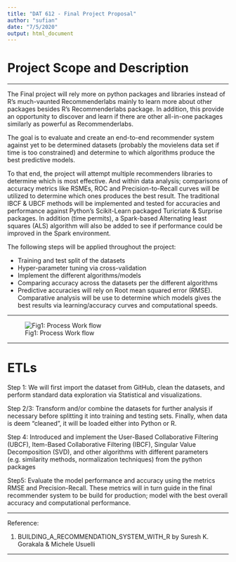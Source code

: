 ---
title: "DAT 612 - Final Project Proposal"
author: "sufian"
date: "7/5/2020"
output: html_document
---

# Project Scope and Description

------------------------------------------------------------------------------------------------------------------

\clearpage

The Final project will rely more on python packages and libraries instead of R's much-vaunted Recommenderlabs mainly to learn more about other packages besides R's Recommenderlabs package. In addition, this provide an opportunity to discover and learn if there are other all-in-one packages similarly as powerful as Recommenderlabs. 

The goal is to evaluate and create an end-to-end recommender system against yet to be determined datasets (probably the movielens data set if time is too constrained) and determine to which algorithms produce the best predictive models.

To that end, the project will attempt multiple recommenders libraries to determine which is most effective. And within data analysis; comparisons of accuracy metrics like RSMEs, ROC and Precision-to-Recall curves will be utilized to determine which ones produces the best result.  The traditional IBCF & UBCF methods will be implemented and tested for accuracies and performance against Python’s Scikit-Learn packaged Turicriate & Surprise packages. In addition (time permits), a Spark-based Alternating least squares (ALS) algorithm will also be added to see if performance could be improved in the Spark environment. 

The following steps will be applied throughout the project:

- Training and test split of the datasets
- Hyper-parameter tuning via cross-validation
- Implement the different algorithms/models 
- Comparing accuracy across the datasets per the different algorithms
- Predictive accuracies will rely on Root mean squared error (RMSE). Comparative analysis will be use to determine which models gives the best results via learning/accuracy curves and computational speeds.

------------------------------------------------------------------------------------------------------------------

\clearpage

![Fig1: Process Work flow](https://github.com/ssufian/DAT-612/blob/master/Projects/Final%20Project%20Proposal%20Workflow.JPG?raw=true) 

------------------------------------------------------------------------------------------------------------------

\clearpage

# ETLs

Step 1: We will first import the dataset from GitHub, clean the datasets, and perform standard data exploration via Statistical and visualizations.

Step 2/3: Transform and/or combine the datasets for further analysis if necessary before splitting it into training and testing sets. Finally, when data is deem "cleaned", it will be loaded either into Python or R.

Step 4: Introduced and implement the User-Based Collaborative Filtering (UBCF), Item-Based Collaborative Filtering (IBCF), Singular Value Decomposition (SVD), and other algorithms with different parameters (e.g. similarity methods, normalization techniques) from the python packages

Step5: Evaluate the model performance and accuracy using the metrics RMSE and Precision-Recall.  These metrics will in turn guide in the final recommender system to be build for production; model with the best overall accuracy and computational performance.

------------------------------------------------------------------------------------------------------------------

\clearpage

Reference:

(1) BUILDING_A_RECOMMENDATION_SYSTEM_WITH_R by Suresh K. Gorakala & Michele Usuelli


------------------------------------------------------------------------------------------------------------------

\clearpage

